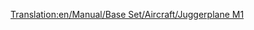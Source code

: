 [[Translation:en/Manual/Base Set/Aircraft/Juggerplane M1]]

{{es/Manual/Aeronaves|Nombre=Juggerplane M1
|Imagen=[[File:en/Manual/Base Set/Aircraft/JuggerplaneM1.png|Juggerplane M1]]
|Precio=131.250€ (65.625 £)
|Velocidad=959 km/h (596 mph)
|Coste-anual=12.374 € (6.187 £)
|Diseño=1978
|Duración=20
|Capacidad=200 pasajeros y 40 sacas de correo
|Descripción=El avión Juggerplane M1 es el equivalente al [[es/Manual/Base Set/Aircraft/Darwin 300|Darwin 300/Boeing 747]] en el clima Fantasía.
|Vida-real=Ficción
}}